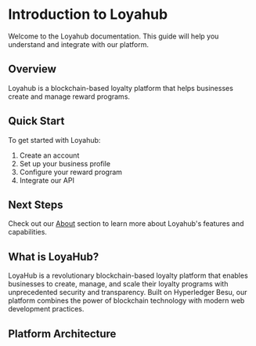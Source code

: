 # Introduction to Loyahub

Welcome to the Loyahub documentation. This guide will help you understand and integrate with our platform.

## Overview

Loyahub is a blockchain-based loyalty platform that helps businesses create and manage reward programs.

## Quick Start

To get started with Loyahub:

1. Create an account
2. Set up your business profile
3. Configure your reward program
4. Integrate our API

## Next Steps

Check out our [About](/blockchain/projects/loyahub/introduction/about) section to learn more about Loyahub's features and capabilities.

<div className="flex justify-center">
  <ImageContainer
    src="/images/projects/loyahub/hexagonal.png"
    alt="LoyaHub Architecture"
    caption="The project is built with a hexagonal architecture, which is a design pattern that separates the application into three layers: domain, application, and infrastructure. This allows for a more modular and scalable application."
    className="max-w-[800px] mx-auto my-8"
  />
</div>

## What is LoyaHub?

LoyaHub is a revolutionary blockchain-based loyalty platform that enables businesses to create, manage, and scale their loyalty programs with unprecedented security and transparency. Built on Hyperledger Besu, our platform combines the power of blockchain technology with modern web development practices.

## Platform Architecture

<ImageContainer
  src="/images/projects/loyahub/API_Infra.png"
  alt="LoyaHub Platform Architecture"
  caption="High-level overview of the LoyaHub platform architecture"
  className="my-8"
/>


